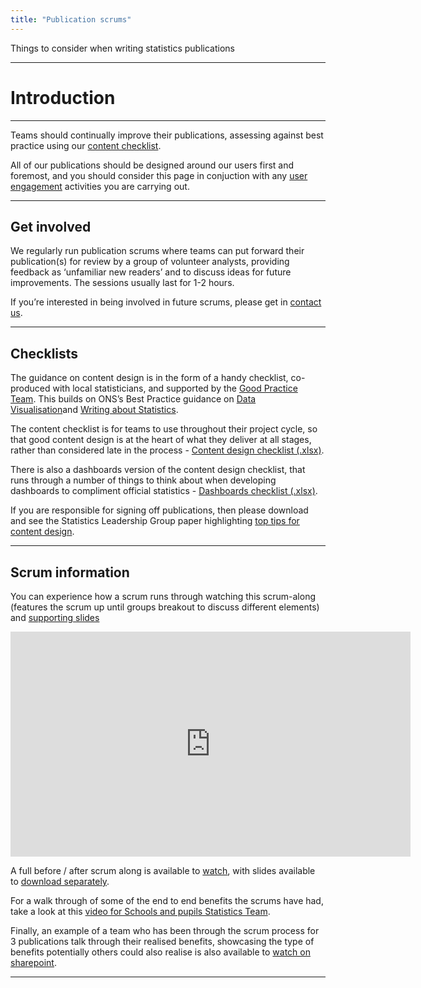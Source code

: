 ```yaml
---
title: "Publication scrums"
---
```


<p class="text-muted">Things to consider when writing statistics publications</p>


---

# Introduction

---

Teams should continually improve their publications, assessing against best practice using our [content checklist](#checklists).

All of our publications should be designed around our users first and foremost, and you should consider this page in conjuction with any [user engagement](../understanding-users/user-eng.html) activities you are carrying out.

---

## Get involved

We regularly run publication scrums where teams can put forward their publication(s) for review by a group of volunteer analysts, providing feedback as ‘unfamiliar new readers’ and to discuss ideas for future improvements. The sessions usually last for 1-2 hours.

If you're interested in being involved in future scrums, please get in [contact us](mailto:statistics.development@education.gov.uk).

---

## Checklists


The guidance on content design is in the form of a handy checklist, co-produced with local statisticians, and supported by the [Good Practice Team](https://gss.civilservice.gov.uk/the-good-practice-team-gpt/#:~:text=The%20Good%20Practice%20Team%20(GPT)%20is%20here%20to%20help%20the,for%20National%20Statistics%20(ONS)). This builds on ONS’s Best Practice guidance on [Data Visualisation](https://gss.civilservice.gov.uk/policy-store/introduction-to-data-visualisation/)and [Writing about Statistics](https://gss.civilservice.gov.uk/policy-store/writing-about-statistics-2/).

The content checklist is for teams to use throughout their project cycle, so that good content design is at the heart of what they deliver at all stages, rather than considered late in the process - [Content design checklist (.xlsx)](../resources/Content_Design_Logbook.xlsx).

There is also a dashboards version of the content design checklist, that runs through a number of things to think about when developing dashboards to compliment official statistics - [Dashboards checklist (.xlsx)](../resources/Content_Design_Logbook_Dashboards.xlsx).

If you are responsible for signing off publications, then please download and see the Statistics Leadership Group paper highlighting [top tips for content design](../resources/Content_Design_Scrums_Insights_final.docx).


---

## Scrum information

You can experience how a scrum runs through watching this scrum-along (features the scrum up until groups breakout to discuss different elements) and [supporting slides](https://educationgovuk.sharepoint.com/:p:/r/sites/lvewp00086/WorkplaceDocuments/CSSU/Statistics%20Strategy%20Team/Content%20Design%20Scrums%20materials/Content%20Design%20Scrum.pptx?d=wb13c1dc2628647718ef9fd1690653547&csf=1&web=1&e=qKLAYn)

<div align=center>
<iframe width="640" height="360" src="https://web.microsoftstream.com/embed/video/73fa0d31-b8b3-4889-bfcf-c76c33c1fe87?autoplay=false&showinfo=false" allowfullscreen style="border:none;"></iframe>
</div>

A full before / after scrum along is available to [watch](https://educationgovuk-my.sharepoint.com/:v:/r/personal/heather_brown_education_gov_uk/Documents/Recordings/Content%20Design%20Scrum_%20Progression%20Measures%20Statistics-20210628_123245-Meeting%20Recording.mp4?csf=1&web=1&e=xc032a), with slides available to [download separately](../resources/Content_Design_Scrum_Progression.pptx).

For a walk through of some of the end to end benefits the scrums have had, take a look at this [video for Schools and pupils Statistics Team](https://educationgovuk-my.sharepoint.com/:v:/r/personal/heather_brown_education_gov_uk/Documents/Recordings/Content%20Design%20Scrum_%20Progression%20Measures%20Statistics-20210628_123245-Meeting%20Recording.mp4?csf=1&web=1&e=xc032a).

Finally, an example of a team who has been through the scrum process for 3 publications talk through their realised benefits, showcasing the type of benefits potentially others could also realise is also available to [watch on sharepoint](https://educationgovuk-my.sharepoint.com/:v:/g/personal/heather_brown_education_gov_uk/EQx_j1oEh0BMqLbMLtnf2ikB4FJIBfEjKptqIDUkoZVgvg?e=a0xHNJ).

---